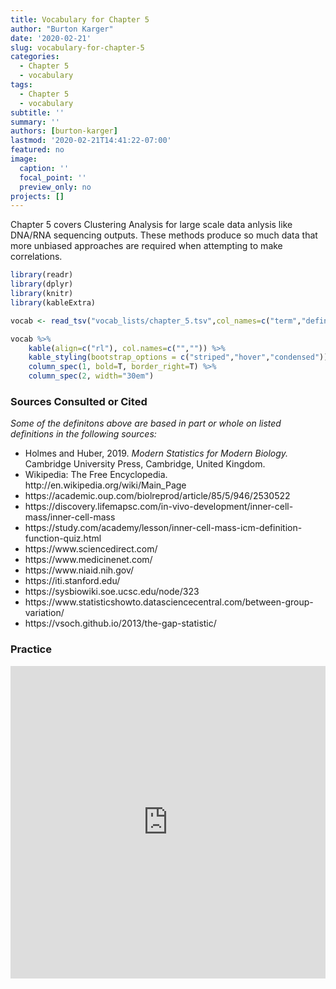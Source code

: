 ```yaml
---
title: Vocabulary for Chapter 5
author: "Burton Karger"
date: '2020-02-21'
slug: vocabulary-for-chapter-5
categories:
  - Chapter 5
  - vocabulary
tags:
  - Chapter 5
  - vocabulary
subtitle: ''
summary: ''
authors: [burton-karger]
lastmod: '2020-02-21T14:41:22-07:00'
featured: no
image:
  caption: ''
  focal_point: ''
  preview_only: no
projects: []
---
```


Chapter 5 covers Clustering Analysis for large scale data anlysis like DNA/RNA sequencing outputs. These methods produce so much data that more unbiased approaches are required when attempting to make correlations. 

```r
library(readr)
library(dplyr)
library(knitr)
library(kableExtra)
```

```r
vocab <- read_tsv("vocab_lists/chapter_5.tsv",col_names=c("term","definition")) 

vocab %>% 
    kable(align=c("rl"), col.names=c("","")) %>%
    kable_styling(bootstrap_options = c("striped","hover","condensed")) %>%
    column_spec(1, bold=T, border_right=T) %>%
    column_spec(2, width="30em")
```

### Sources Consulted or Cited

*Some of the definitons above are based in part or whole on listed definitions in the following sources:*

- Holmes and Huber, 2019. *Modern Statistics for Modern Biology.* Cambridge University Press, 
Cambridge, United Kingdom.
- Wikipedia: The Free Encyclopedia. http://en.wikipedia.org/wiki/Main_Page
- https://academic.oup.com/biolreprod/article/85/5/946/2530522
- https://discovery.lifemapsc.com/in-vivo-development/inner-cell-mass/inner-cell-mass
- https://study.com/academy/lesson/inner-cell-mass-icm-definition-function-quiz.html
- https://www.sciencedirect.com/
- https://www.medicinenet.com/
- https://www.niaid.nih.gov/
- https://iti.stanford.edu/
- https://sysbiowiki.soe.ucsc.edu/node/323
- https://www.statisticshowto.datasciencecentral.com/between-group-variation/
- https://vsoch.github.io/2013/the-gap-statistic/

### Practice

<iframe src="https://quizlet.com/488864042/match/embed?i=2oqpc3&x=1jj1" height="500" width="100%" style="border:0"></iframe>
